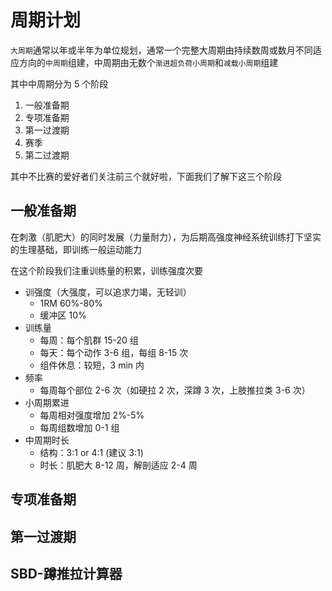 # 周期计划


`大周期`通常以年或半年为单位规划，通常一个完整大周期由持续数周或数月不同适应方向的`中周期`组建，中周期由无数个`渐进超负荷小周期`和`减载小周期`组建

其中中周期分为 5 个阶段

1. 一般准备期
2. 专项准备期
3. 第一过渡期
4. 赛季
5. 第二过渡期

其中不比赛的爱好者们关注前三个就好啦，下面我们了解下这三个阶段

## 一般准备期

在刺激（肌肥大）的同时发展（力量耐力），为后期高强度神经系统训练打下坚实的生理基础，即训练一般运动能力

在这个阶段我们注重训练量的积累，训练强度次要

- 训强度（大强度，可以追求力竭，无轻训）
  - 1RM 60%-80%
  - 缓冲区 10%
- 训练量
  - 每周：每个肌群 15-20 组
  - 每天：每个动作 3-6 组，每组 8-15 次
  - 组件休息：较短，3 min 内
- 频率
  - 每周每个部位 2-6 次（如硬拉 2 次，深蹲 3 次，上肢推拉类 3-6 次）
- 小周期累进
  - 每周相对强度增加 2%-5%
  - 每周组数增加 0-1 组
- 中周期时长
  - 结构：3:1 or 4:1 (建议 3:1)
  - 时长：肌肥大 8-12 周，解剖适应 2-4 周

## 专项准备期

## 第一过渡期

## SBD-蹲推拉计算器

<WorkoutCycleCalculator />
